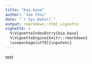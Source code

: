 ```yaml
---
title: "bio.base"
author: "Jae Choi"
date: "`r Sys.Date()`"
output: rmarkdown::html_vignette
vignette: >
  %\VignetteIndexEntry{bio.base}
  %\VignetteEngine{knitr::rmarkdown}
  \usepackage[utf8]{inputenc}
---
```


test

